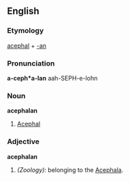 ==English==

===Etymology===
[[acephal]] + [[-an]]

===Pronunciation===
'''a-ceph*a-lan'''
aah-SEPH-e-lohn

===Noun===
'''acephalan'''

# [[Acephal]]

===Adjective===
'''acephalan'''

# ''(Zoology):'' belonging to the [[Acephala]].